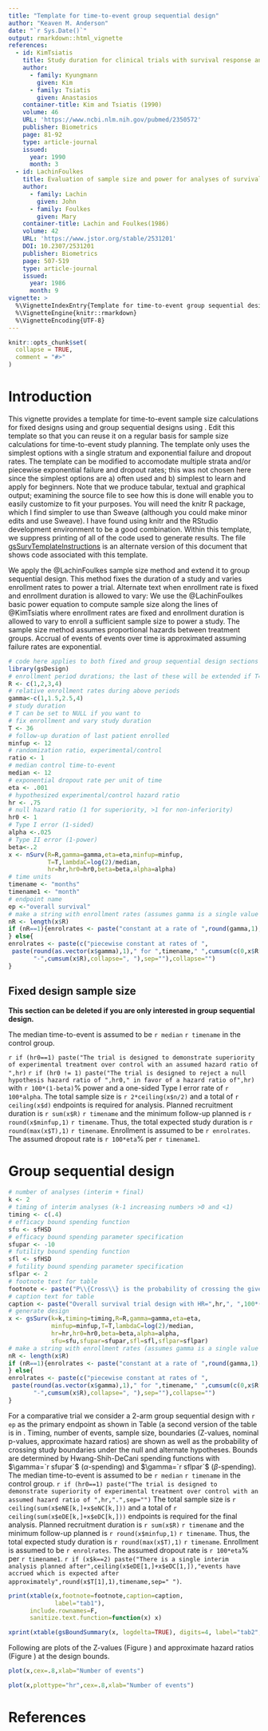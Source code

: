 ```yaml
---
title: "Template for time-to-event group sequential design"
author: "Keaven M. Anderson"
date: "`r Sys.Date()`"
output: rmarkdown::html_vignette
references:
  - id: KimTsiatis
    title: Study duration for clinical trials with survival response and early stopping rule.
    author: 
      - family: Kyungmann
        given: Kim
      - family: Tsiatis
        given: Anastasios
    container-title: Kim and Tsiatis (1990)
    volume: 46
    URL: 'https://www.ncbi.nlm.nih.gov/pubmed/2350572'
    publisher: Biometrics
    page: 81-92
    type: article-journal
    issued:
      year: 1990
      month: 3
  - id: LachinFoulkes
    title: Evaluation of sample size and power for analyses of survival with allowance for nonuniform patient entry, losses to follow-up noncompliance, and stratification.
    author: 
      - family: Lachin
        given: John
      - family: Foulkes
        given: Mary
    container-title: Lachin and Foulkes(1986)
    volume: 42
    URL: 'https://www.jstor.org/stable/2531201'
    DOI: 10.2307/2531201
    publisher: Biometrics
    page: 507-519
    type: article-journal
    issued:
      year: 1986
      month: 9
vignette: >
  %\VignetteIndexEntry{Template for time-to-event group sequential design}
  %\VignetteEngine{knitr::rmarkdown}
  %\VignetteEncoding{UTF-8}
---
```


```r
knitr::opts_chunk$set(
  collapse = TRUE,
  comment = "#>"
)
```

# Introduction

This vignette provides a template for time-to-event sample size calculations for fixed designs using \texttt{nSurv} and group sequential designs using \texttt{gsSurv}.
Edit this template so that you can reuse it on a regular basis for sample size calculations for time-to-event study planning.
The template only uses the simplest options with a single stratum and exponential failure and dropout rates.
The template can be modified to accomodate multiple strata and/or piecewise exponential failure and dropout rates; this was not chosen here since the simplest options are a) often used and b) simplest to learn and apply for beginners. 
Note that we produce tabular, textual and graphical output; examining the source file to see how this is done will enable you to easily customize to fit your purposes.
You will need the knitr R package, which I find simpler to use than Sweave (although you could make minor edits and use Sweave).
I have found using knitr and the RStudio development environment to be a good combination.
Within this template, we suppress printing of all of the code used to generate results. 
The file [gsSurvTemplateInstructions](gsSurvTemplateInstructions.html) is an alternate version of this document that shows code associated with this template.

We apply the @LachinFoulkes sample size method and extend it to group sequential design.
This method fixes the duration of a study and varies enrollment rates to power a trial.
Alternate text when enrollment rate is fixed and enrollment duration is allowed to vary: We use the @LachinFoulkes basic power equation to compute sample size along the lines of @KimTsiatis where enrollment rates are fixed and enrollment duration is allowed to vary to enroll a sufficient sample size to power a study.
The sample size method assumes proportional hazards between treatment groups.
Accrual of events of events over time is approximated assuming failure rates are exponential.

```r
# code here applies to both fixed and group sequential design sections below.
library(gsDesign)
# enrollment period durations; the last of these will be extended if T=NULL below
R <- c(1,2,3,4)
# relative enrollment rates during above periods
gamma<-c(1,1.5,2.5,4)
# study duration
# T can be set to NULL if you want to 
# fix enrollment and vary study duration
T <- 36 
# follow-up duration of last patient enrolled
minfup <- 12
# randomization ratio, experimental/control
ratio <- 1
# median control time-to-event
median <- 12
# exponential dropout rate per unit of time
eta <- .001
# hypothesized experimental/control hazard ratio
hr <- .75
# null hazard ratio (1 for superiority, >1 for non-inferiority)
hr0 <- 1
# Type I error (1-sided)
alpha <-.025
# Type II error (1-power)
beta<-.2
x <- nSurv(R=R,gamma=gamma,eta=eta,minfup=minfup,
           T=T,lambdaC=log(2)/median,
           hr=hr,hr0=hr0,beta=beta,alpha=alpha)
# time units
timename <- "months"
timename1 <- "month"
# endpoint name
ep <-"overall survival" 
# make a string with enrollment rates (assumes gamma is a single value or vector)
nR <- length(x$R)
if (nR==1){enrolrates <- paste("constant at a rate of ",round(gamma,1),"per",timename1,".")
} else{
enrolrates <- paste(c("piecewise constant at rates of ",
 paste(round(as.vector(x$gamma),1)," for ",timename," ",cumsum(c(0,x$R[1:(nR-1)])),
       "-",cumsum(x$R),collapse=", "),sep=""),collapse="")
}
```

## Fixed design sample size

__This section can be deleted if you are only interested in group sequential design.__

The median time-to-event is assumed to be `r median` `r timename` in the control group.

`r if (hr0==1) paste("The trial is designed to demonstrate superiority of experimental treatment over control with an assumed hazard ratio of ",hr)` `r if (hr0 != 1) paste("The trial is designed to reject a null hypothesis hazard ratio of ",hr0," in favor of a hazard ratio of",hr)` with `r 100*(1-beta)`\% power and a one-sided Type I error rate of `r 100*alpha`.
The total sample size is `r 2*ceiling(x$n/2)` and a
total of `r ceiling(x$d)` endpoints is required for analysis.
Planned recruitment duration is `r sum(x$R)` `r timename` and the minimum follow-up planned is `r round(x$minfup,1)` `r timename`.
Thus, the total expected study duration is `r round(max(x$T),1)` `r timename`.
Enrollment is assumed to be `r enrolrates`.
The assumed dropout rate is `r 100*eta`\% per `r timename1`.

# Group sequential design

```r
# number of analyses (interim + final)
k <- 2
# timing of interim analyses (k-1 increasing numbers >0 and <1)
timing <- c(.4)
# efficacy bound spending function
sfu <- sfHSD 
# efficacy bound spending parameter specification
sfupar <- -10
# futility bound spending function
sfl <- sfHSD 
# futility bound spending parameter specification
sflpar <- 2
# footnote text for table
footnote <- paste("P\\{Cross\\} is the probability of crossing the given bound (efficacy or futility) at or before the given analysis under the assumed hazard ratio (HR). Design assumes futility bound is discretionary (non-binding), but smaller upper boundary crossing probabilities shown here assume trial stops at first boundary crossing (binding bounds).")
# caption text for table
caption <- paste("Overall survival trial design with HR=",hr,", ",100*(1-beta),"\\% power and ",100*alpha,"\\% Type 1 error.",sep="")
# generate design
x <- gsSurv(k=k,timing=timing,R=R,gamma=gamma,eta=eta,
            minfup=minfup,T=T,lambdaC=log(2)/median,
            hr=hr,hr0=hr0,beta=beta,alpha=alpha,
            sfu=sfu,sfupar=sfupar,sfl=sfl,sflpar=sflpar)
# make a string with enrollment rates (assumes gamma is a single value or vector)
nR <- length(x$R)
if (nR==1){enrolrates <- paste("constant at a rate of ",round(gamma,1),"per",timename1,".")
} else{
enrolrates <- paste(c("piecewise constant at rates of ",
 paste(round(as.vector(x$gamma),1)," for ",timename," ",cumsum(c(0,x$R[1:(nR-1)])),
       "-",cumsum(x$R),collapse=", "),sep=""),collapse="")
}
```

For a comparative trial we consider a 2-arm group sequential design with `r ep` as the primary endpoint as shown in Table \ref{tab1} (a second version of the table is in \ref{tab2}.
Timing, number of events, sample size, boundaries (Z-values, nominal p-values, approximate hazard ratios) are shown as well as the probability of crossing study boundaries under the null and alternate hypotheses.
Bounds are determined by Hwang-Shih-DeCani spending functions with $\gamma=`r sfupar`$ ($\alpha$-spending) and $\gamma=`r sflpar`$ ($\beta$-spending).
The median time-to-event is assumed to be `r median` `r timename` in the control group.
`r if (hr0==1) paste("The trial is designed to demonstrate superiority of experimental treatment over control with an assumed hazard ratio of ",hr,".",sep="")`
The total sample size is `r ceiling(sum(x$eNE[k,]+x$eNC[k,]))` and a
total of `r ceiling(sum(x$eDE[k,]+x$eDC[k,]))` endpoints is required for the final analysis.
Planned recruitment duration is `r sum(x$R)` `r timename` and the minimum follow-up planned is `r round(x$minfup,1)` `r timename`.
Thus, the total expected study duration is `r round(max(x$T),1)` `r timename`.
Enrollment is assumed to be `r enrolrates`.
The assumed dropout rate is `r 100*eta`\% per `r timename1`.
`r if (x$k==2) paste("There is a single interim analysis planned after",ceiling(x$eDE[1,]+x$eDC[1,]),"events have accrued which is expected after approximately",round(x$T[1],1),timename,sep=" ")`.

```r
print(xtable(x,footnote=footnote,caption=caption,
             label="tab1"), 
      include.rownames=F, 
      sanitize.text.function=function(x) x)
```

```r
xprint(xtable(gsBoundSummary(x, logdelta=TRUE), digits=4, label="tab2", caption=summary(x)))
```

Following are plots of the Z-values (Figure \ref{fig:p1}) and approximate hazard ratios (Figure \ref{fig:p2}) at the design bounds.

```r
plot(x,cex=.8,xlab="Number of events")
```

```r
plot(x,plottype="hr",cex=.8,xlab="Number of events")
```

# References


